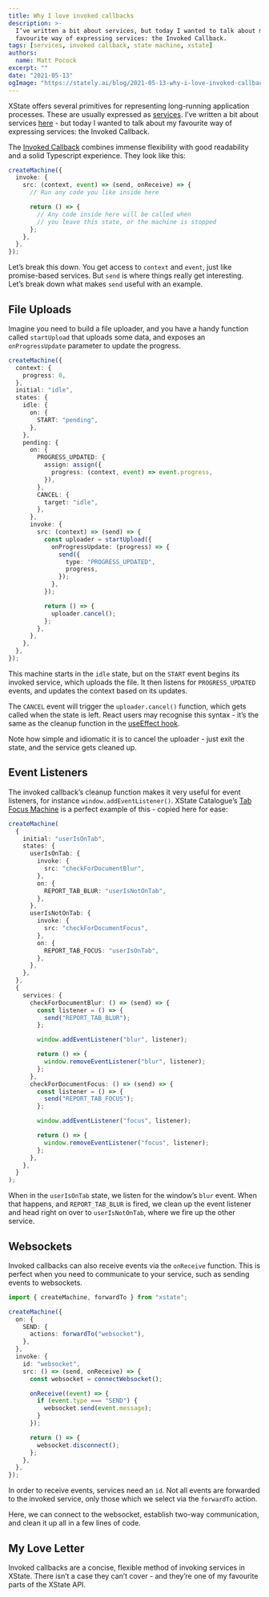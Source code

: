 ```yaml
---
title: Why I love invoked callbacks
description: >-
  I’ve written a bit about services, but today I wanted to talk about my
  favourite way of expressing services: the Invoked Callback.
tags: [services, invoked callback, state machine, xstate]
authors:
  name: Matt Pocock
excerpt: ""
date: "2021-05-13"
ogImage: "https://stately.ai/blog/2021-05-13-why-i-love-invoked-callbacks.png"
---
```


XState offers several primitives for representing long-running application processes. These are usually expressed as [services](https://xstate.js.org/docs/guides/communication.html). I’ve written a bit about services [here](https://dev.to/mpocock1/xstate-should-this-be-an-action-or-a-service-2cp0) - but today I wanted to talk about my favourite way of expressing services: the Invoked Callback.

The [Invoked Callback](https://xstate.js.org/docs/guides/communication.html#invoking-callbacks) combines immense flexibility with good readability and a solid Typescript experience. They look like this:

```ts
createMachine({
  invoke: {
    src: (context, event) => (send, onReceive) => {
      // Run any code you like inside here

      return () => {
        // Any code inside here will be called when
        // you leave this state, or the machine is stopped
      };
    },
  },
});
```

Let’s break this down. You get access to `context` and `event`, just like promise-based services. But `send` is where things really get interesting. Let’s break down what makes `send` useful with an example.

## File Uploads

Imagine you need to build a file uploader, and you have a handy function called `startUpload` that uploads some data, and exposes an `onProgressUpdate` parameter to update the progress.

```ts
createMachine({
  context: {
    progress: 0,
  },
  initial: "idle",
  states: {
    idle: {
      on: {
        START: "pending",
      },
    },
    pending: {
      on: {
        PROGRESS_UPDATED: {
          assign: assign({
            progress: (context, event) => event.progress,
          }),
        },
        CANCEL: {
          target: "idle",
        },
      },
      invoke: {
        src: (context) => (send) => {
          const uploader = startUpload({
            onProgressUpdate: (progress) => {
              send({
                type: "PROGRESS_UPDATED",
                progress,
              });
            },
          });

          return () => {
            uploader.cancel();
          };
        },
      },
    },
  },
});
```

This machine starts in the `idle` state, but on the `START` event begins its invoked service, which uploads the file. It then listens for `PROGRESS_UPDATED` events, and updates the context based on its updates.

The `CANCEL` event will trigger the `uploader.cancel()` function, which gets called when the state is left. React users may recognise this syntax - it’s the same as the cleanup function in the [useEffect hook](https://reactjs.org/docs/hooks-reference.html#cleaning-up-an-effect).

Note how simple and idiomatic it is to cancel the uploader - just exit the state, and the service gets cleaned up.

## Event Listeners

The invoked callback’s cleanup function makes it very useful for event listeners, for instance `window.addEventListener()`. XState Catalogue’s [Tab Focus Machine](https://xstate-catalogue.com/machines/tab-focus) is a perfect example of this - copied here for ease:

```ts
createMachine(
  {
    initial: "userIsOnTab",
    states: {
      userIsOnTab: {
        invoke: {
          src: "checkForDocumentBlur",
        },
        on: {
          REPORT_TAB_BLUR: "userIsNotOnTab",
        },
      },
      userIsNotOnTab: {
        invoke: {
          src: "checkForDocumentFocus",
        },
        on: {
          REPORT_TAB_FOCUS: "userIsOnTab",
        },
      },
    },
  },
  {
    services: {
      checkForDocumentBlur: () => (send) => {
        const listener = () => {
          send("REPORT_TAB_BLUR");
        };

        window.addEventListener("blur", listener);

        return () => {
          window.removeEventListener("blur", listener);
        };
      },
      checkForDocumentFocus: () => (send) => {
        const listener = () => {
          send("REPORT_TAB_FOCUS");
        };

        window.addEventListener("focus", listener);

        return () => {
          window.removeEventListener("focus", listener);
        };
      },
    },
  }
);
```

When in the `userIsOnTab` state, we listen for the window’s `blur` event. When that happens, and `REPORT_TAB_BLUR` is fired, we clean up the event listener and head right on over to `userIsNotOnTab`, where we fire up the other service.

## Websockets

Invoked callbacks can also receive events via the `onReceive` function. This is perfect when you need to communicate to your service, such as sending events to websockets.

```ts
import { createMachine, forwardTo } from "xstate";

createMachine({
  on: {
    SEND: {
      actions: forwardTo("websocket"),
    },
  },
  invoke: {
    id: "websocket",
    src: () => (send, onReceive) => {
      const websocket = connectWebsocket();

      onReceive((event) => {
        if (event.type === "SEND") {
          websocket.send(event.message);
        }
      });

      return () => {
        websocket.disconnect();
      };
    },
  },
});
```

In order to receive events, services need an `id`. Not all events are forwarded to the invoked service, only those which we select via the `forwardTo` action.

Here, we can connect to the websocket, establish two-way communication, and clean it up all in a few lines of code.

## My Love Letter

Invoked callbacks are a concise, flexible method of invoking services in XState. There isn’t a case they can’t cover - and they’re one of my favourite parts of the XState API.
